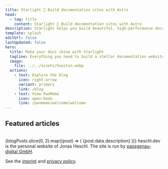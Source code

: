 ```yaml
---
title: Starlight 🌟 Build documentation sites with Astro
head:
  - tag: title
    content: Starlight 🌟 Build documentation sites with Astro
description: Starlight helps you build beautiful, high-performance documentation websites with Astro.
template: splash
editUrl: false
lastUpdated: false
hero:
  title: Make your docs shine with Starlight
  tagline: Everything you need to build a stellar documentation website. Fast, accessible, and easy-to-use.
  image:
    file: ../../assets/houston.webp
  actions:
    - text: Explore the blog
      icon: right-arrow
      variant: primary
      link: /blog
    - text: View PwnMemo
      icon: open-book
      link: /pwnmemo/welcome/welcome
---
```



## Featured articles

<br />
{blogPosts.slice(0, 2).map((post) => (
  <BlogCard
    title={post.data.title}
    href={post.slug}
    image={post.data.image}
    releaseDate={post.data.lastUpdated}
    tags={post.data.tags}
  >
    {post.data.description}
  </BlogCard>
))}

<About title="About heschl.dev">
  heschl.dev is the personal website of Jonas Heschl.
  The site is run by
  <a href="https://passgenau.digital/en" target="_blank">passgenau-digital GmbH</a>.

See the <a href="">imprint</a> and <a href="">privacy policy</a>.

</About>
